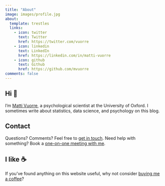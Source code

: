 ```yaml
---
title: "About"
image: images/profile.jpg
about:
  template: trestles
  links:
    - icon: twitter
      text: Twitter
      href: https://twitter.com/vuorre
    - icon: linkedin
      text: LinkedIn
      href: https://linkedin.com/in/matti-vuorre
    - icon: github
      text: Github
      href: https://github.com/mvuorre
comments: false
---
```


## Hi 👋

I'm [Matti Vuorre](https://vuorre.netlify.app), a psychological scientist at the University of Oxford. I sometimes write about statistics, data science, and psychology on this blog.

## Contact

Questions? Comments? Feel free to [get in touch](contact.qmd). Need help with something? Book a [one-on-one meeting with me](https://book.stripe.com/aEU8wG5vkaKK5J6bIK).

## I like ☕️

If you've found anything on this website useful, why not consider [buying me a coffee](https://www.buymeacoffee.com/vuorre)? 

